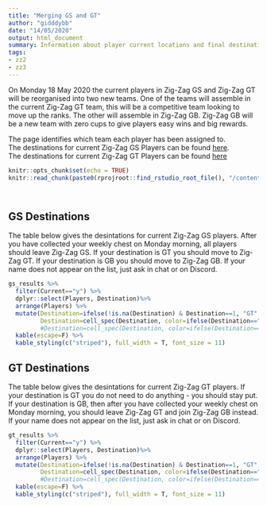 ```yaml
---
title: "Merging GS and GT"
author: "gidddybb"
date: "14/05/2020"
output: html_document
summary: Information about player current locations and final destinations for GS and GT player merging.
tags:
- zz2
- zz3
---
```


On Monday 18 May 2020 the current players in Zig-Zag GS and Zig-Zag GT will be reorganised into two new teams. One of the teams will assemble in the current Zig-Zag GT team, this will be a competitive team looking to move up the ranks. The other will assemble in Zig-Zag GB. Zig-Zag GB will be a new team with zero cups to give players easy wins and big rewards.  

The page identifies which team each player has been assigned to.  
The destinations for current Zig-Zag GS Players can be found [here](#gs-destinations).  
The destinations for current Zig-Zag GT Players can be found [here](#gt-destinations)  

```r
knitr::opts_chunk$set(echo = TRUE)
knitr::read_chunk(paste0(rprojroot::find_rstudio_root_file(), "/content/project/common_project_code.R"))

```


```r
```


```r
```

## GS Destinations

The table below gives the desintations for current Zig-Zag GS players. After you have collected your weekly chest on Monday morning, all players should leave Zig-Zag GS. If your destination is GT you should move to Zig-Zag GT. If your destination is GB you should move to Zig-Zag GB. If your name does not appear on the list, just ask in chat or on Discord.

```r
gs_results %>% 
  filter(Current=="y") %>%
  dplyr::select(Players, Destination)%>%
  arrange(Players) %>%
  mutate(Destination=ifelse(!is.na(Destination) & Destination==1, "GT", "GB"),
         Destination=cell_spec(Destination, color=ifelse(Destination=="GT", "purple", "blue"))) %>%
         #Destination=cell_spec(Destination, color=ifelse(Destination=="GT", "black", "blue"))) %>%
  kable(escape=F) %>%
  kable_styling(c("striped"), full_width = T, font_size = 11)
```

## GT Destinations
The table below gives the desintations for current Zig-Zag GT players. If your destination is GT you do not need to do anything - you should stay put. If your destination is GB, then after you have collected your weekly chest on Monday morning, you should leave Zig-Zag GT and join Zig-Zag GB instead. If your name does not appear on the list, just ask in chat or on Discord.
```r
gt_results %>% 
  filter(Current=="y") %>%
  dplyr::select(Players, Destination)%>%
  arrange(Players) %>%
  mutate(Destination=ifelse(!is.na(Destination) & Destination==1, "GT", "GB"),
         Destination=cell_spec(Destination, color=ifelse(Destination=="GT", "purple", "blue"))) %>%
         #Destination=cell_spec(Destination, color=ifelse(Destination=="GT", "black", "blue"))) %>%
  kable(escape=F) %>%
  kable_styling(c("striped"), full_width = T, font_size = 11)
```


